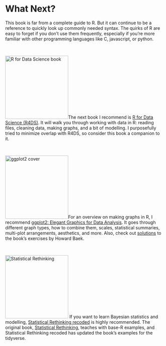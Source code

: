 # What Next? {.unnumbered}

This book is far from a complete guide to R. But it can continue to be a reference to quickly look up commonly needed syntax. The quirks of R are easy to forget if you don't use them frequently, especially if you're more familiar with other programming languages like C, javascript, or python.

<br/>

[![R for Data Science book](images/r4ds.png){.book_cover style="width: 200px;"}](https://r4ds.had.co.nz)The next book I recommend is [R for Data Science (R4DS)](https://r4ds.had.co.nz). It will walk you through working with data in R: reading files, cleaning data, making graphs, and a bit of modelling. I purposefully tried to minimize overlap with R4DS, so consider this book a companion to it.

::: {style="clear: both;"}
<br/>
:::

[![ggplot2 cover](images/ggplot2.jpg){.book_cover style="width: 200px;"}](https://ggplot2-book.org)For an overview on making graphs in R, I recommend [ggplot2: Elegant Graphics for Data Analysis](https://ggplot2-book.org). It goes through different graph types, how to combine them, scales, statistical summaries, multi-plot arrangements, aesthetics, and more. Also, check out [solutions](https://ggplot2-book-solutions-3ed.netlify.app) to the book's exercises by Howard Baek.

::: {style="clear: both;"}
<br/>
:::

[![Statistical Rethinking](images/statistical_rethinking.png){.book_cover style="width: 200px;"}](https://bookdown.org/ajkurz/Statistical_Rethinking_recoded/) If you want to learn Bayesian statistics and modelling, [Statistical Rethinking recoded](https://bookdown.org/content/3890/) is highly recommended. The original book, [Statistical Rethinking](http://xcelab.net/rm/statistical-rethinking/), teaches with base-R examples, and Statistical Rethinking recoded has updated the book's examples for the tidyverse.
